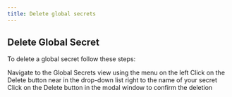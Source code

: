```yaml
---
title: Delete global secrets
---
```



## Delete Global Secret

To delete a global secret follow these steps:

<Flow id="secret-delete-global-secret-data">
  <Step>
    Navigate to the <NavStep>Global Secrets</NavStep> view using the menu on the
    left
  </Step>
  <Step>
    Click on the <Label>Delete</Label> button near in the drop-down list right
    to the name of your secret
  </Step>
  <Step>
    Click on the <Label>Delete</Label> button in the modal window to confirm the
    deletion
  </Step>
</Flow>
